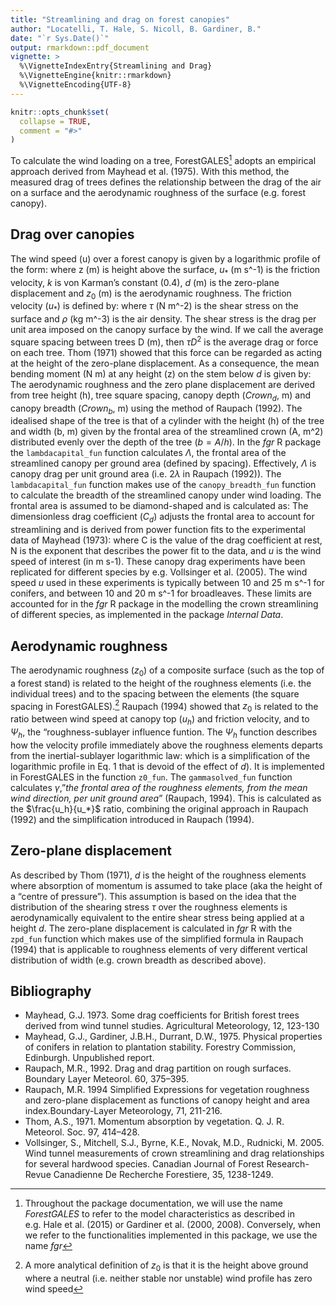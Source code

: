 ```yaml
---
title: "Streamlining and drag on forest canopies"
author: "Locatelli, T. Hale, S. Nicoll, B. Gardiner, B."
date: "`r Sys.Date()`"
output: rmarkdown::pdf_document
vignette: >
  %\VignetteIndexEntry{Streamlining and Drag}
  %\VignetteEngine{knitr::rmarkdown}
  %\VignetteEncoding{UTF-8}
---
```


```r
knitr::opts_chunk$set(
  collapse = TRUE,
  comment = "#>"
)
```
To calculate the wind loading on a tree, ForestGALES^[Throughout the package documentation, we will use the name *ForestGALES* to refer to the model characteristics as described in e.g. Hale et al. (2015) or Gardiner et al. (2000, 2008). Conversely, when we refer to the functionalities implemented in this package, we use the name *fgr*] adopts an empirical approach derived from Mayhead et al. (1975). With this method, the measured drag of trees defines the relationship between the drag of the air on a surface and the aerodynamic roughness of the surface (e.g. forest canopy).

## Drag over canopies

The wind speed (u) over a forest canopy is given by a logarithmic profile of the form:
\begin{align}
u_{(z)}= \frac {u_*}{k} ln\Biggl(\frac{z-d}{z_0}\Biggr)
\end{align}
where z (m) is height above the surface, $u_*$ (m s^-1) is the friction velocity, $k$ is von Karman’s constant (0.4), $d$ (m) is the zero-plane displacement and $z_0$ (m) is the aerodynamic roughness. The friction velocity ($u_*$) is defined by:
\begin{align}
\tau = - \rho \cdot u_{*}^2
\end{align}
where $\tau$ (N m^-2) is the shear stress on the surface and $\rho$ (kg m^-3) is the air density. The shear stress is the drag per unit area imposed on the canopy surface by the wind. 
If we call the average square spacing between trees D (m), then $\tau D^2$ is the average drag or force on each tree. Thom (1971) showed that this force can be regarded as acting at the height of the zero-plane displacement. As a consequence, the mean bending moment (N m) at any height (z) on the stem below $d$ is given by:
\begin{align}
(d-z)\tau D^2
\end{align}
The aerodynamic roughness and the zero plane displacement are derived from  tree height (h), tree square spacing, canopy depth ($Crown_d$, m) and canopy breadth ($Crown_b$, m) using the method of Raupach (1992). The idealised shape of the tree is that of a cylinder with the height (h) of the tree and width (b, m) given by the frontal area of the streamlined crown (A, m^2) distributed evenly over the depth of the tree ($b = A/h$). In the *fgr* R package the `lambdacapital_fun` function calculates $\Lambda$, the frontal area of the streamlined canopy per ground area (defined by spacing). Effectively, $\Lambda$ is canopy drag per unit ground area (i.e. $2\lambda$ in Raupach (1992)). The `lambdacapital_fun` function makes use of the `canopy_breadth_fun` function to calculate the breadth of the streamlined canopy under wind loading. The frontal area is assumed to be diamond-shaped and is calculated as:
\begin{align}
A=\frac{C_dCrown_dCrown_b}{2}
\end{align}
The dimensionless drag coefficient ($C_d$) adjusts the frontal area to account for streamlining and is derived from power function fits to the experimental data of Mayhead (1973):
\begin{align}
C_d = C\cdot u^{-N}
\end{align}
where C is the value of the drag coefficient at rest, N is the exponent that describes the power fit to the data, and $u$ is the wind speed of interest (in m s-1). These canopy drag experiments have been replicated for different species by e.g. Vollsinger et al. (2005). The wind speed $u$ used in these experiments is typically between 10 and 25 m s^-1 for conifers, and between 10 and 20 m s^-1 for broadleaves. These limits are accounted for in the *fgr* R package in the modelling the crown streamlining of different species, as implemented in the package *Internal Data*.

## Aerodynamic roughness
The aerodynamic roughness ($z_0$) of a composite surface (such as the top of a forest stand) is related to the height of the roughness elements (i.e. the individual trees) and to the spacing between the elements (the square spacing in ForestGALES).^[A more analytical definition of $z_0$ is that it is the height above ground where a neutral (i.e. neither stable nor unstable) wind profile has zero wind speed] Raupach (1994) showed that $z_0$ is related to the ratio between wind speed at canopy top ($u_h$) and friction velocity, and to $\Psi_h$, the "roughness-sublayer influence funtion. The $\Psi_h$ function describes how the velocity profile immediately above the roughness elements departs from the inertial-sublayer logarithmic law:
\begin{align}
u_{(z)}= (u_*/k)\ ln(z/z_0)
\end{align}
which is a simplification of the logarithmic profile in Eq. 1 that is devoid of the effect of $d$). It is implemented in ForestGALES in the function `z0_fun`. The `gammasolved_fun` function calculates $\gamma$, "*the frontal area of the roughness elements, from the mean wind direction, per unit ground area*" (Raupach, 1994). This is calculated as the $\frac{u_h}{u_*}$ ratio, combining the original approach in Raupach (1992) and the simplification introduced in Raupach (1994). 

## Zero-plane displacement
As described by Thom (1971), $d$ is the height of the roughness elements where absorption of momentum is assumed to take place (aka the height of a "centre of pressure"). This assumption is based on the idea that the distribution of the shearing stress $\tau$ over the roughness elements is aerodynamically equivalent to the entire shear stress being applied at a height $d$. The zero-plane displacement is calculated in *fgr* R with the `zpd_fun` function which makes use of the simplified formula in Raupach (1994) that is applicable to roughness elements of very different vertical distribution of width (e.g. crown breadth as described above).


## Bibliography
* Mayhead, G.J. 1973. Some drag coefficients for British forest trees derived from wind tunnel studies. Agricultural Meteorology, 12, 123-130
* Mayhead, G.J., Gardiner, J.B.H., Durrant, D.W., 1975. Physical properties of conifers in relation to plantation stability. Forestry Commission, Edinburgh. Unpublished report.
* Raupach, M.R., 1992. Drag and drag partition on rough surfaces. Boundary Layer Meteorol. 60, 375–395.
* Raupach, M.R. 1994 Simplified Expressions for vegetation roughness and zero-plane displacement as functions of canopy height and area index.Boundary-Layer Meteorology, 71, 211-216.
* Thom, A.S., 1971. Momentum absorption by vegetation. Q. J. R. Meteorol. Soc. 97, 414–428.
* Vollsinger, S., Mitchell, S.J., Byrne, K.E., Novak, M.D., Rudnicki, M. 2005. Wind tunnel measurements of crown streamlining and drag relationships for several hardwood species. Canadian Journal of Forest Research-Revue Canadienne De Recherche Forestiere, 35, 1238-1249.
